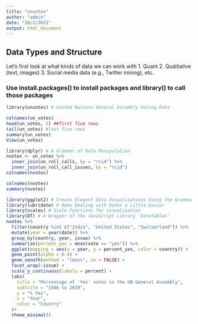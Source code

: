 ---
title: "unvotes"
author: "admin"
date: "10/2/2021"
output: html_document
---



## Data Types and Structure

Let's first look at what kinds of data we can work with
1. Quant
2. Qualitative (text, images)
3. Social media data (e.g., Twitter mining), etc.

### Use install.packages() to install packages and library() to call those packages
```{r}
library(unvotes) # United Nations General Assembly Voting Data
```
```{r}
colnames(un_votes)
head(un_votes, 5) ##first five rows
tail(un_votes) #last five rows
summary(un_votes)
View(un_votes)
```
```{r unvotes}
library(dplyr) # A Grammar of Data Manipulation
nvotes <- un_votes %>%
  inner_join(un_roll_calls, by = "rcid") %>%
  inner_join(un_roll_call_issues, by = "rcid")
colnames(nvotes)
```
```{r}
colnames(nvotes)
summary(nvotes)
```
```{r}
library(ggplot2) # Create Elegant Data Visualisations Using the Grammar of Graphics
library(lubridate) # Make Dealing with Dates a Little Easier
library(scales) # Scale Functions for Visualization
library(DT) # A Wrapper of the JavaScript Library 'DataTables'
nvotes %>%
  filter(country %in% c("India", "United States", "Switzerland")) %>%
  mutate(year = year(date)) %>%
  group_by(country, year, issue) %>%
  summarize(percent_yes = mean(vote == "yes")) %>%
  ggplot(mapping = aes(x = year, y = percent_yes, color = country)) +
  geom_point(alpha = 0.4) +
  geom_smooth(method = "loess", se = FALSE) +
  facet_wrap(~issue) +
  scale_y_continuous(labels = percent) +
  labs(
    title = "Percentage of 'Yes' votes in the UN General Assembly",
    subtitle = "1946 to 2019",
    y = "% Yes",
    x = "Year",
    color = "Country"
  )+
  theme_minimal()
```



